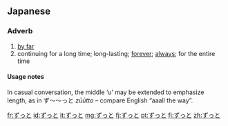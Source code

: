 ==Japanese==
===Adverb===
{{ja-pos|h|adverb|rom=zutto|hidx=すっと'}}

# [[by far]]
# continuing for a long time; long-lasting; [[forever]]; [[always]]; for the entire time

====Usage notes====
In casual conversation, the middle ‘u’ may be extended to emphasize length, as in ず〜〜っと ''zūūtto'' – compare English “aaall the way”.

[[fr:ずっと]]
[[id:ずっと]]
[[it:ずっと]]
[[mg:ずっと]]
[[fj:ずっと]]
[[pt:ずっと]]
[[fi:ずっと]]
[[zh:ずっと]]
